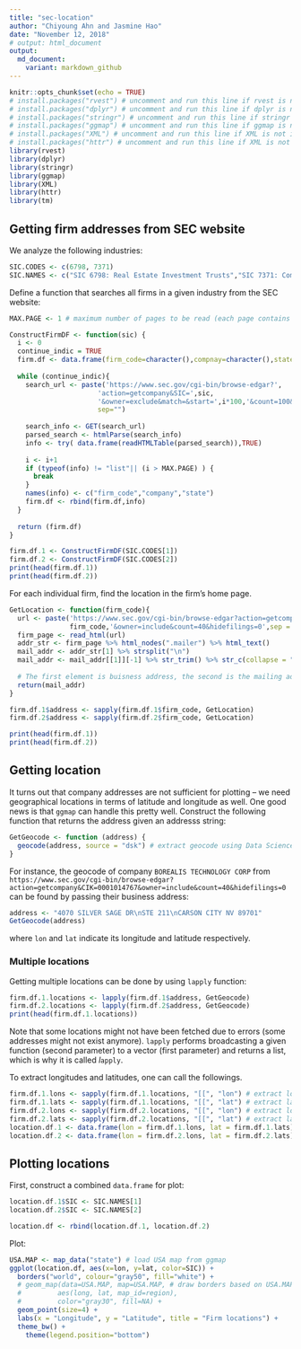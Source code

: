 ---
title: "sec-location"
author: "Chiyoung Ahn and Jasmine Hao"
date: "November 12, 2018"
# output: html_document
output:
  md_document:
    variant: markdown_github
---

```{r setup, include=FALSE}
knitr::opts_chunk$set(echo = TRUE)
# install.packages("rvest") # uncomment and run this line if rvest is not installed
# install.packages("dplyr") # uncomment and run this line if dplyr is not installed
# install.packages("stringr") # uncomment and run this line if stringr is not installed
# install.packages("ggmap") # uncomment and run this line if ggmap is not installed
# install.packages("XML") # uncomment and run this line if XML is not installed
# install.packages("httr") # uncomment and run this line if XML is not installed
library(rvest)
library(dplyr)
library(stringr)
library(ggmap)
library(XML)
library(httr)
library(tm)
```

## Getting firm addresses from SEC website
We analyze the following industries:
```{r sic-defn}
SIC.CODES <- c(6798, 7371)
SIC.NAMES <- c("SIC 6798: Real Estate Investment Trusts","SIC 7371: Computer Programming Services")
```

Define a function that searches all firms in a given industry from the SEC website:
```{r search-firm}
MAX.PAGE <- 1 # maximum number of pages to be read (each page contains 100 firms)

ConstructFirmDF <- function(sic) {
  i <- 0
  continue_indic = TRUE
  firm.df <- data.frame(firm_code=character(),compnay=character(),state=character())
  
  while (continue_indic){
    search_url <- paste('https://www.sec.gov/cgi-bin/browse-edgar?',
                      'action=getcompany&SIC=',sic,
                      '&owner=exclude&match=&start=',i*100,'&count=100&hidefilings=0',
                      sep="")
  
    search_info <- GET(search_url)
    parsed_search <- htmlParse(search_info)
    info <- try( data.frame(readHTMLTable(parsed_search)),TRUE)
    
    i <- i+1
    if (typeof(info) != "list"|| (i > MAX.PAGE) ) {
      break
    }
    names(info) <- c("firm_code","company","state")
    firm.df <- rbind(firm.df,info)
  }
  
  return (firm.df)
}

firm.df.1 <- ConstructFirmDF(SIC.CODES[1])
firm.df.2 <- ConstructFirmDF(SIC.CODES[2])
print(head(firm.df.1))
print(head(firm.df.2))
```

For each individual firm, find the location in the firm's home page.
```{r}
GetLocation <- function(firm_code){
  url <- paste('https://www.sec.gov/cgi-bin/browse-edgar?action=getcompany&CIK=',
               firm_code,'&owner=include&count=40&hidefilings=0',sep = "")
  firm_page <- read_html(url)
  addr_str <- firm_page %>% html_nodes(".mailer") %>% html_text() 
  mail_addr <- addr_str[1] %>% strsplit("\n") 
  mail_addr <- mail_addr[[1]][-1] %>% str_trim() %>% str_c(collapse = "\n")
  
  # The first element is buisness address, the second is the mailing address
  return(mail_addr)
}

firm.df.1$address <- sapply(firm.df.1$firm_code, GetLocation)
firm.df.2$address <- sapply(firm.df.2$firm_code, GetLocation)

print(head(firm.df.1))
print(head(firm.df.2))
```


## Getting location
It turns out that company addresses are not sufficient for plotting -- we need geographical locations in terms of latitude and longitude as well. One good news is that `ggmap` can handle this pretty well. Construct the following function that returns the address given an addresss string:
```{r address-to-location}
GetGeocode <- function (address) {
  geocode(address, source = "dsk") # extract geocode using Data Science Toolkit
}
```

For instance, the geocode of company `BOREALIS TECHNOLOGY CORP` from `https://www.sec.gov/cgi-bin/browse-edgar?action=getcompany&CIK=0001014767&owner=include&count=40&hidefilings=0` can be found by passing their business address:
```{r address-to-location-example}
address <- "4070 SILVER SAGE DR\nSTE 211\nCARSON CITY NV 89701"
GetGeocode(address)
```
where `lon` and `lat` indicate its longitude and latitude respectively.

### Multiple locations
Getting multiple locations can be done by using `lapply` function:
```{r message=FALSE}
firm.df.1.locations <- lapply(firm.df.1$address, GetGeocode)
firm.df.2.locations <- lapply(firm.df.2$address, GetGeocode)
print(head(firm.df.1.locations))
```

Note that some locations might not have been fetched due to errors (some addresses might not exist anymore). `lapply` performs broadcasting a given function (second parameter) to a vector (first parameter) and returns a list, which is why it is called *l*`apply`.

To extract longitudes and latitudes, one can call the followings.
```{r extract-lon-lat}
firm.df.1.lons <- sapply(firm.df.1.locations, "[[", "lon") # extract lon elements from a list of lists
firm.df.1.lats <- sapply(firm.df.1.locations, "[[", "lat") # extract lat elements from a list of lists
firm.df.2.lons <- sapply(firm.df.2.locations, "[[", "lon") # extract lon elements from a list of lists
firm.df.2.lats <- sapply(firm.df.2.locations, "[[", "lat") # extract lat elements from a list of lists
location.df.1 <- data.frame(lon = firm.df.1.lons, lat = firm.df.1.lats)
location.df.2 <- data.frame(lon = firm.df.2.lons, lat = firm.df.2.lats)
```


## Plotting locations
First, construct a combined `data.frame` for plot:

```{r}
location.df.1$SIC <- SIC.NAMES[1]
location.df.2$SIC <- SIC.NAMES[2]

location.df <- rbind(location.df.1, location.df.2)
```

Plot:
```{r plot-locations}
USA.MAP <- map_data("state") # load USA map from ggmap
ggplot(location.df, aes(x=lon, y=lat, color=SIC)) + 
  borders("world", colour="gray50", fill="white") +
  # geom_map(data=USA.MAP, map=USA.MAP, # draw borders based on USA.MAP
  #         aes(long, lat, map_id=region),
  #         color="gray30", fill=NA) +
  geom_point(size=4) +
  labs(x = "Longitude", y = "Latitude", title = "Firm locations") +
  theme_bw() +
    theme(legend.position="bottom")
```

